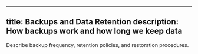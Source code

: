 
---
title: Backups and Data Retention
description: How backups work and how long we keep data
---

Describe backup frequency, retention policies, and restoration procedures.

